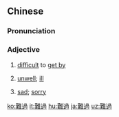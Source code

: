 {{also|难过}}
==Chinese==
{{zh-forms|s=难过}}

===Pronunciation===
{{zh-pron
|m=nánguò
|c=naan4 gwo3
|h=pfs=nàn-ko
|mn=xm,zz:lân-kò/xm:lân-kè/zz:lân-kòe/qz:lân-kèr
|cat=a
}}

===Adjective===
{{zh-adj}}

# {{lb|zh|of life}} [[difficult]] to [[get by]]
#: {{zh-x|現在 這 日子 真是 難過。|It's really '''hard to get by''' these days.}}
# {{lb|zh|of health}} [[unwell]]; [[ill]]
#: {{zh-x|我 覺{jué}得{de} 胃 裡 很 難過，能 不 能 帶 我 去 看 一下 醫生？|I am not '''feeling well''' in my stomach. Can you take me to see the doctor?}}
# {{lb|zh|of feelings}} [[sad]]; [[sorry]]
#: {{zh-x|我 真 為 他 難過，這麼 小 就 失去 了 他 的 父親。|I '''feel really sorry''' for him that he lost his father at such a young age.}}

{{zh-cat|Elementary}}

[[ko:難過]]
[[it:難過]]
[[hu:難過]]
[[ja:難過]]
[[uz:難過]]